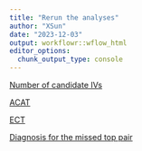 ```yaml
---
title: "Rerun the analyses"
author: "XSun"
date: "2023-12-03"
output: workflowr::wflow_html
editor_options:
  chunk_output_type: console
---
```



[Number of candidate IVs](https://xsun1229.github.io/factor_analysis_new/rerun_num_snp.html)

[ACAT](https://xsun1229.github.io/factor_analysis_new/rerun_acat.html)

[ECT](https://xsun1229.github.io/factor_analysis_new/rerun_ECT.html)

[Diagnosis for the missed top pair](https://xsun1229.github.io/factor_analysis_new/diagnosis_missed_pair.html)


